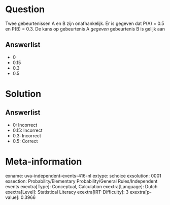 Question
========

Twee gebeurtenissen A en B zijn onafhankelijk. Er is gegeven dat P(A) =
0.5 en P(B) = 0.3. De kans op gebeurtenis A *gegeven* gebeurtenis B is
gelijk aan

Answerlist
----------

* 0
* 0.15
* 0.3
* 0.5

Solution
========

Answerlist
----------

* 0: Incorrect
* 0.15: Incorrect
* 0.3: Incorrect
* 0.5: Correct

Meta-information
================
exname: uva-independent-events-416-nl
extype: schoice
exsolution: 0001
exsection: Probability/Elementary Probability/General Rules/Independent events
exextra[Type]: Conceptual, Calculation
exextra[Language]: Dutch
exextra[Level]: Statistical Literacy
exextra[IRT-Difficulty]: 3
exextra[p-value]: 0.3966
